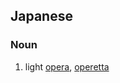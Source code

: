 ==Japanese==
{{ja-kanjitab|けい|か|げき|yomi=on}}

===Noun===
{{ja-noun|けいかげき|kyu=輕歌劇}}

# light [[opera]], [[operetta]]